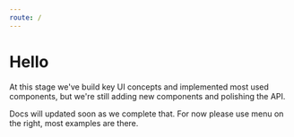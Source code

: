 ```yaml
---
route: /
---
```


# Hello

At this stage we've build key UI concepts and implemented most used components, but we're still adding new components and polishing the API.

Docs will updated soon as we complete that. For now please use menu on the right, most examples are there.
